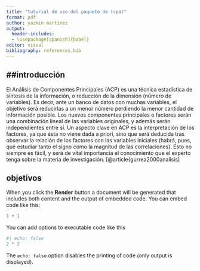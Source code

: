 ---
title: "tuturial de uso del paquete de (cpa)"
format: pdf
author: yazmin martinez
output: 
  header-includes: 
  - \usepackage[spanish]{babel} 
editor: visual
bibliography: references.bib
---

## ##introducción

El Análisis de Componentes Principales (ACP) es una técnica estadística de síntesis de la información, o reducción de la dimensión (número de variables). Es decir, ante un banco de datos con muchas variables, el objetivo será reducirlas a un menor número perdiendo la menor cantidad de información posible. Los nuevos componentes principales o factores serán una combinación lineal de las variables originales, y además serán independientes entre sí. Un aspecto clave en ACP es la interpretación de los factores, ya que ésta no viene dada a priori, sino que será deducida tras observar la relación de los factores con las variables iniciales (habrá, pues, que estudiar tanto el signo como la magnitud de las correlaciones). Esto no siempre es fácil, y será de vital importancia el conocimiento que el experto tenga sobre la materia de investigación. \[\@article{gurrea2000analisis\]

## objetivos 

When you click the **Render** button a document will be generated that includes both content and the output of embedded code. You can embed code like this:

```{r}
1 + 1
```

You can add options to executable code like this

```{r}
#| echo: false
2 * 2
```

The `echo: false` option disables the printing of code (only output is displayed).
